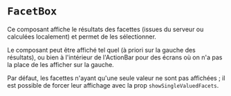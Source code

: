 
<Meta title="Listes/Composants de recherche/FacetBox" />

# `FacetBox`

Ce composant affiche le résultats des facettes (issues du serveur ou calculées localement) et permet de les sélectionner.

Le composant peut être affiché tel quel (à priori sur la gauche des résultats), ou bien à l'intérieur de l'ActionBar pour des écrans où on n'a pas la place de les afficher sur la gauche.

Par défaut, les facettes n'ayant qu'une seule valeur ne sont pas affichées ; il est possible de forcer leur affichage avec la prop `showSingleValuedFacets`.
